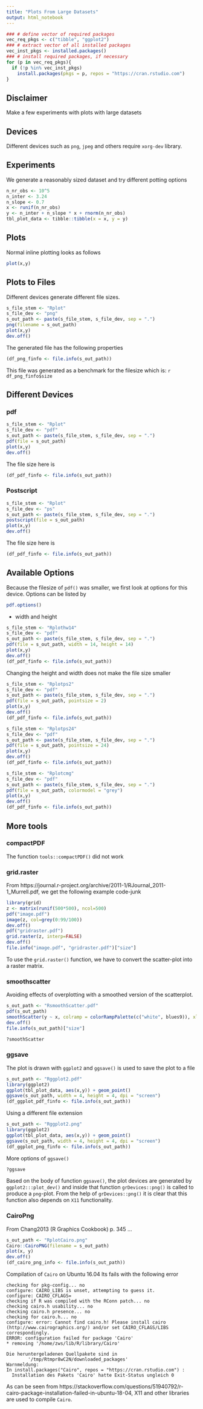 ```yaml
---
title: "Plots From Large Datasets"
output: html_notebook
---
```


```r
### # define vector of required packages
vec_req_pkgs <- c("tibble", "ggplot2")
### # extract vector of all installed packages
vec_inst_pkgs <- installed.packages()
### # install required packages, if necessary
for (p in vec_req_pkgs){
  if (!p %in% vec_inst_pkgs)
    install.packages(pkgs = p, repos = "https://cran.rstudio.com")
}

```


## Disclaimer
Make a few experiments with plots with large datasets


## Devices
Different devices such as `png`, `jpeg` and others require `xorg-dev` library. 


## Experiments

We generate a reasonably sized dataset and try different potting options

```r
n_nr_obs <- 10^5
n_inter <- 3.24
n_slope <- 0.7
x <- runif(n_nr_obs)
y <- n_inter + n_slope * x + rnorm(n_nr_obs)
tbl_plot_data <- tibble::tibble(x = x, y = y)
```


## Plots
Normal inline plotting looks as follows

```r
plot(x,y)
```

## Plots to Files
Different devices generate different file sizes. 

```r
s_file_stem <- "Rplot"
s_file_dev <- "png"
s_out_path <- paste(s_file_stem, s_file_dev, sep = ".")
png(filename = s_out_path)
plot(x,y)
dev.off()
```

The generated file has the following properties

```r
(df_png_finfo <- file.info(s_out_path))
```

This file was generated as a benchmark for the filesize which is: `r df_png_finfo$size`

## Different Devices

### pdf

```r
s_file_stem <- "Rplot"
s_file_dev <- "pdf"
s_out_path <- paste(s_file_stem, s_file_dev, sep = ".")
pdf(file = s_out_path)
plot(x,y)
dev.off()
```

The file size here is

```r
(df_pdf_finfo <- file.info(s_out_path))
```



### Postscript

```r
s_file_stem <- "Rplot"
s_file_dev <- "ps"
s_out_path <- paste(s_file_stem, s_file_dev, sep = ".")
postscript(file = s_out_path)
plot(x,y)
dev.off()
```

The file size here is

```r
(df_pdf_finfo <- file.info(s_out_path))
```


## Available Options
Because the filesize of `pdf()` was smaller, we first look at options for this device. Options can be listed by

```r
pdf.options()
```

* width and height

```r
s_file_stem <- "Rplothw14"
s_file_dev <- "pdf"
s_out_path <- paste(s_file_stem, s_file_dev, sep = ".")
pdf(file = s_out_path, width = 14, height = 14)
plot(x,y)
dev.off()
(df_pdf_finfo <- file.info(s_out_path))
```

Changing the height and width does not make the file size smaller

```r
s_file_stem <- "Rplotps2"
s_file_dev <- "pdf"
s_out_path <- paste(s_file_stem, s_file_dev, sep = ".")
pdf(file = s_out_path, pointsize = 2)
plot(x,y)
dev.off()
(df_pdf_finfo <- file.info(s_out_path))

```

```r
s_file_stem <- "Rplotps24"
s_file_dev <- "pdf"
s_out_path <- paste(s_file_stem, s_file_dev, sep = ".")
pdf(file = s_out_path, pointsize = 24)
plot(x,y)
dev.off()
(df_pdf_finfo <- file.info(s_out_path))
```

```r
s_file_stem <- "Rplotcmg"
s_file_dev <- "pdf"
s_out_path <- paste(s_file_stem, s_file_dev, sep = ".")
pdf(file = s_out_path, colormodel = "grey")
plot(x,y)
dev.off()
(df_pdf_finfo <- file.info(s_out_path))
```


## More tools

### compactPDF
The function `tools::compactPDF()` did not work


### grid.raster
From https://journal.r-project.org/archive/2011-1/RJournal_2011-1_Murrell.pdf, we get the following example code-junk

```r
library(grid)
z <- matrix(runif(500*500), ncol=500)
pdf("image.pdf")
image(z, col=grey(0:99/100))
dev.off()
pdf("gridraster.pdf")
grid.raster(z, interp=FALSE)
dev.off()
file.info("image.pdf", "gridraster.pdf")["size"]
```


To use the `grid.raster()` function, we have to convert the scatter-plot into a raster matrix. 


### smoothscatter
Avoiding effects of overplotting with a smoothed version of the scatterplot. 

```r
s_out_path <- "RsmoothScatter.pdf"
pdf(s_out_path)
smoothScatter(y ~ x, colramp = colorRampPalette(c("white", blues9)), xlim = c(0,1), ylim = c(0, 8))
dev.off()
file.info(s_out_path)["size"]
```

```r
?smoothScatter

```



### ggsave
The plot is drawn with `ggplot2` and `ggsave()` is used to save the plot to a file

```r
s_out_path <- "Rggplot2.pdf"
library(ggplot2)
ggplot(tbl_plot_data, aes(x,y)) + geom_point()
ggsave(s_out_path, width = 4, height = 4, dpi = "screen")
(df_ggplot_pdf_finfo <- file.info(s_out_path))
```

Using a different file extension

```r
s_out_path <- "Rggplot2.png"
library(ggplot2)
ggplot(tbl_plot_data, aes(x,y)) + geom_point()
ggsave(s_out_path, width = 4, height = 4, dpi = "screen")
(df_ggplot_png_finfo <- file.info(s_out_path))
```

More options of `ggsave()`

```r
?ggsave
```

Based on the body of function `ggsave()`, the plot devices are generated by `ggplot2:::plot_dev()` and inside that function `grDevices::png()` is called to produce a `png`-plot. From the help of `grDevices::png()` it is clear that this function also depends on `X11` functionality. 


### CairoPng
From Chang2013 (R Graphics Cookbook) p. 345 ...

```r
s_out_path <- "RplotCairo.png"
Cairo::CairoPNG(filename = s_out_path)
plot(x, y)
dev.off()
(df_cairo_png_info <- file.info(s_out_path))
```

Compilation of `Cairo` on Ubuntu 16.04 lts fails with the following error

```
checking for pkg-config... no
configure: CAIRO_LIBS is unset, attempting to guess it.
configure: CAIRO_CFLAGS=
checking if R was compiled with the RConn patch... no
checking cairo.h usability... no
checking cairo.h presence... no
checking for cairo.h... no
configure: error: Cannot find cairo.h! Please install cairo (http://www.cairographics.org/) and/or set CAIRO_CFLAGS/LIBS correspondingly.
ERROR: configuration failed for package 'Cairo'
* removing '/home/zws/lib/R/library/Cairo'

Die heruntergeladenen Quellpakete sind in
        '/tmp/Rtmpr8wC2N/downloaded_packages'
Warnmeldung:
In install.packages("Cairo", repos = "https://cran.rstudio.com") :
  Installation des Pakets 'Cairo' hatte Exit-Status ungleich 0
```

As can be seen from https://stackoverflow.com/questions/51940792/r-cairo-package-installation-failed-in-ubuntu-18-04, X11 and other libraries are used to compile `Cairo`. 
